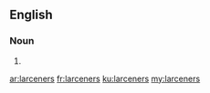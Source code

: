 ==English==

===Noun===
{{head|en|noun plural form}}

# {{plural of|larcener|lang=en}}

[[ar:larceners]]
[[fr:larceners]]
[[ku:larceners]]
[[my:larceners]]